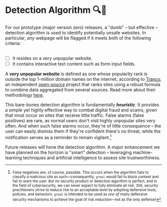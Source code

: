 # Detection Algorithm 🔍🚨

For our prototype (major version zero) releases, a "dumb" – but effective – detection algorithm is used to identify potentially unsafe websites. In particular, _any_ webpage will be flagged if it meets both of the following criteria:  
 <br/>

- [ ] It resides on a very unpopular website.
- [ ] It contains interactive text content such as form input fields.

A **very unpopular website** is defined as one whose popularity rank is outside the top 1-million domain names on the internet, according to [Tranco](https://tranco-list.eu/), an independent [open-source](https://github.com/DistriNet/tranco-list) project that ranks sites using a robust formula to combine data aggregated from several sources. Read more about their methodology [here](https://tranco-list.eu/methodology).

This bare-bones detection algorithm is fundamentally **_heuristic_**. It provides a simple yet highly effective way to combat digital fraud and scams, given that most occur on sites that receive little traffic. False alarms (false positives) are rare, as normal users don't visit highly unpopular sites very often. And when such false alarms occur, they're of little consequence – the user can easily dismiss them if they're confident there's no threat, while the notification serves as a reminder to remain vigilant.[^a]

Future releases will hone the detection algorithm. A major enhancement we have planned on the horizon is "smart" detection – leveraging machine-learning techniques and artificial intelligence to assess site trustworthiness.


[^a]: <small>False negatives are, of course, possible. This occurs when the algorithm fails to classify a malicious site as such—consequently, `growl` would fail to block content and fail to warn the user. But no security product or detection algorithm is perfect, and in the field of cybersecurity, we can never expect to fully eliminate all risk. Still, security practitioners strive to reduce risk to an acceptable level by adopting defensive tools, policies, and behaviors. `growl` is intended to be used as _one of many_ defensive security mechanisms to achieve the goal of risk reduction—not as the only defense!</small>